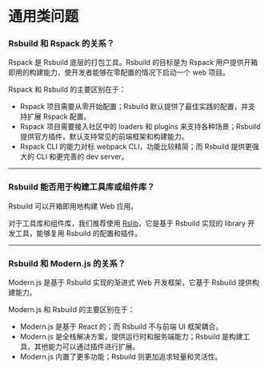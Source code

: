 # 通用类问题

### Rsbuild 和 Rspack 的关系？

Rspack 是 Rsbuild 底层的打包工具。Rsbuild 的目标是为 Rspack 用户提供开箱即用的构建能力，使开发者能够在零配置的情况下启动一个 web 项目。

Rspack 和 Rsbuild 的主要区别在于：

- Rspack 项目需要从零开始配置；Rsbuild 默认提供了最佳实践的配置，并支持扩展 Rspack 配置。
- Rspack 项目需要接入社区中的 loaders 和 plugins 来支持各种场景；Rsbuild 提供官方插件，默认支持常见的前端框架和构建能力。
- Rspack CLI 的能力对标 webpack CLI，功能比较精简；而 Rsbuild 提供更强大的 CLI 和更完善的 dev server。

---

### Rsbuild 能否用于构建工具库或组件库？

Rsbuild 可以开箱即用地构建 Web 应用。

对于工具库和组件库，我们推荐使用 [Rslib](https://github.com/web-infra-dev/rslib)，它是基于 Rsbuild 实现的 library 开发工具，能够复用 Rsbuild 的配置和插件。

---

### Rsbuild 和 Modern.js 的关系？

Modern.js 是基于 Rsbuild 实现的渐进式 Web 开发框架，它基于 Rsbuild 提供构建能力。

Modern.js 和 Rsbuild 的主要区别在于：

- Modern.js 是基于 React 的；而 Rsbuild 不与前端 UI 框架耦合。
- Modern.js 是全栈解决方案，提供运行时和服务端能力；Rsbuild 是构建工具，其他能力可以通过插件进行扩展。
- Modern.js 内置了更多功能；Rsbuild 则更加追求轻量和灵活性。
